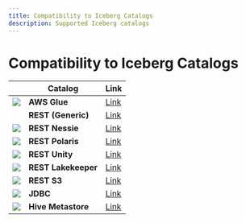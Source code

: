 ```yaml
---
title: Compatibility to Iceberg Catalogs
description: Supported Iceberg catalogs
---
```


# Compatibility to Iceberg Catalogs
|  | Catalog | Link |
|-------|---------|------|
| <img src="/img/logo/glue.svg" className="mt-3" height={25} /> | **AWS Glue** | [Link](/docs/writers/iceberg/catalog/glue) |
 | | **REST (Generic)** | [Link](/docs/writers/iceberg/catalog/rest?rest-catalog=generic) |
| <img src="/img/logo/nessie.png" className="mt-3" height={25} /> | **REST Nessie** | [Link](/docs/writers/iceberg/catalog/rest?rest-catalog=nessie) |
| <img src="/img/logo/polaris.png" className="mt-3" height={25} /> | **REST Polaris** | [Link](/docs/writers/iceberg/catalog/rest?rest-catalog=polaris) |
| <img src="/img/logo/unity.png" className="mt-3" height={25} /> | **REST Unity** | [Link](/docs/writers/iceberg/catalog/rest?rest-catalog=unity) |
| <img src="/img/logo/lakekeeper.png" className="mt-3" height={25} /> | **REST Lakekeeper** | [Link](/docs/writers/iceberg/catalog/rest?rest-catalog=lakekeeper) |
| <img src="/img/logo/s3.png" className="mt-3" height={25} /> | **REST S3** | [Link](/docs/writers/iceberg/catalog/rest?rest-catalog=s3-tables) |
| <img src="/img/logo/jdbc.webp" className="mt-3" height={25} /> | **JDBC** | [Link](/docs/writers/iceberg/catalog/jdbc) |
| <img src="/img/logo/hive.png" className="mt-3" height={25} /> | **Hive Metastore** | [Link](/docs/writers/iceberg/catalog/hive) |






